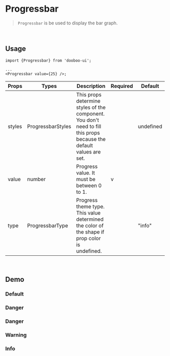 
<Meta title="Components/Progressbar" />

# Progressbar

> `Progressbar` is be used to display the bar graph.

<br />

## Usage

```tsx
import {Progressbar} from 'dooboo-ui';

...
<Progressbar value={25} />;
```

| Props  | Types             | Description                                                                                                         | Required | Default   |
| ------ | ----------------- | ------------------------------------------------------------------------------------------------------------------- | -------- | --------- |
| styles | ProgressbarStyles | This props determine styles of the component. You don't need to fill this props because the default values are set. |          | undefined |
| value  | number            | Progress value. It must be between 0 to 1.                                                                          | v        |           |
| type   | ProgressbarType   | Progress theme type. This value determined the color of the shape if prop color is undefined.                       |          | "info"    |

<br />

## Demo

### Default

<ThemeProvider>
  <Default />
</ThemeProvider>

### Danger

<ThemeProvider>
  <Default type="success"/>
</ThemeProvider>

### Danger

<ThemeProvider>
  <Default type="danger"/>
</ThemeProvider>

### Warning

<ThemeProvider>
  <Default type="warning"/>
</ThemeProvider>

### Info

<ThemeProvider>
  <Default type="info"/>
</ThemeProvider>

### 
